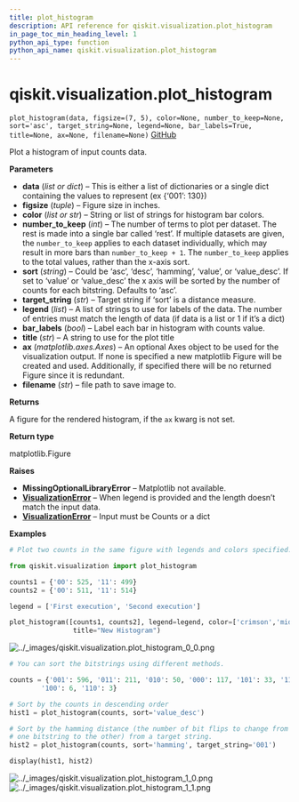 ```yaml
---
title: plot_histogram
description: API reference for qiskit.visualization.plot_histogram
in_page_toc_min_heading_level: 1
python_api_type: function
python_api_name: qiskit.visualization.plot_histogram
---
```


# qiskit.visualization.plot\_histogram

<span id="qiskit.visualization.plot_histogram" />

`plot_histogram(data, figsize=(7, 5), color=None, number_to_keep=None, sort='asc', target_string=None, legend=None, bar_labels=True, title=None, ax=None, filename=None)` [GitHub](https://github.com/qiskit/qiskit/tree/stable/0.22/qiskit/visualization/counts_visualization.py "view source code")

Plot a histogram of input counts data.

**Parameters**

*   **data** (*list or dict*) – This is either a list of dictionaries or a single dict containing the values to represent (ex \{‘001’: 130})
*   **figsize** (*tuple*) – Figure size in inches.
*   **color** (*list or str*) – String or list of strings for histogram bar colors.
*   **number\_to\_keep** (*int*) – The number of terms to plot per dataset. The rest is made into a single bar called ‘rest’. If multiple datasets are given, the `number_to_keep` applies to each dataset individually, which may result in more bars than `number_to_keep + 1`. The `number_to_keep` applies to the total values, rather than the x-axis sort.
*   **sort** (*string*) – Could be ‘asc’, ‘desc’, ‘hamming’, ‘value’, or ‘value\_desc’. If set to ‘value’ or ‘value\_desc’ the x axis will be sorted by the number of counts for each bitstring. Defaults to ‘asc’.
*   **target\_string** (*str*) – Target string if ‘sort’ is a distance measure.
*   **legend** (*list*) – A list of strings to use for labels of the data. The number of entries must match the length of data (if data is a list or 1 if it’s a dict)
*   **bar\_labels** (*bool*) – Label each bar in histogram with counts value.
*   **title** (*str*) – A string to use for the plot title
*   **ax** (*matplotlib.axes.Axes*) – An optional Axes object to be used for the visualization output. If none is specified a new matplotlib Figure will be created and used. Additionally, if specified there will be no returned Figure since it is redundant.
*   **filename** (*str*) – file path to save image to.

**Returns**

A figure for the rendered histogram, if the `ax` kwarg is not set.

**Return type**

matplotlib.Figure

**Raises**

*   **MissingOptionalLibraryError** – Matplotlib not available.
*   [**VisualizationError**](qiskit.visualization.VisualizationError "qiskit.visualization.VisualizationError") – When legend is provided and the length doesn’t match the input data.
*   [**VisualizationError**](qiskit.visualization.VisualizationError "qiskit.visualization.VisualizationError") – Input must be Counts or a dict

**Examples**

```python
# Plot two counts in the same figure with legends and colors specified.

from qiskit.visualization import plot_histogram

counts1 = {'00': 525, '11': 499}
counts2 = {'00': 511, '11': 514}

legend = ['First execution', 'Second execution']

plot_histogram([counts1, counts2], legend=legend, color=['crimson','midnightblue'],
                title="New Histogram")
```

![../\_images/qiskit.visualization.plot\_histogram\_0\_0.png](/images/api/qiskit/0.39/qiskit.visualization.plot_histogram_0_0.png)

```python
# You can sort the bitstrings using different methods.

counts = {'001': 596, '011': 211, '010': 50, '000': 117, '101': 33, '111': 8,
        '100': 6, '110': 3}

# Sort by the counts in descending order
hist1 = plot_histogram(counts, sort='value_desc')

# Sort by the hamming distance (the number of bit flips to change from
# one bitstring to the other) from a target string.
hist2 = plot_histogram(counts, sort='hamming', target_string='001')

display(hist1, hist2)
```

![../\_images/qiskit.visualization.plot\_histogram\_1\_0.png](/images/api/qiskit/0.39/qiskit.visualization.plot_histogram_1_0.png) ![../\_images/qiskit.visualization.plot\_histogram\_1\_1.png](/images/api/qiskit/0.39/qiskit.visualization.plot_histogram_1_1.png)


